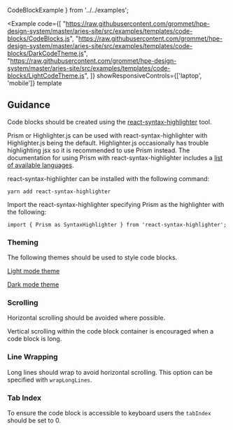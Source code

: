   CodeBlockExample
} from '../../examples';

<Example
  code={[
    "https://raw.githubusercontent.com/grommet/hpe-design-system/master/aries-site/src/examples/templates/code-blocks/CodeBlocks.js",
    "https://raw.githubusercontent.com/grommet/hpe-design-system/master/aries-site/src/examples/templates/code-blocks/DarkCodeTheme.js",
    "https://raw.githubusercontent.com/grommet/hpe-design-system/master/aries-site/src/examples/templates/code-blocks/LightCodeTheme.js",
  ]}
  showResponsiveControls={['laptop', 'mobile']}
  template
>
  <CodeBlockExample />
</Example>


## Guidance

Code blocks should be created using the [react-syntax-highlighter](https://github.com/react-syntax-highlighter/react-syntax-highlighter) tool.

Prism or Highlighter.js can be used with react-syntax-highlighter with Highlighter.js being the default. Highlighter.js occasionally has trouble highlighting jsx so it is recommended to use Prism instead. 
The documentation for using Prism with react-syntax-highlighter includes a [list of available languages](https://github.com/react-syntax-highlighter/react-syntax-highlighter/blob/master/AVAILABLE_LANGUAGES_PRISM.MD).

react-syntax-highlighter can be installed with the following command:

`yarn add react-syntax-highlighter`

Import the react-syntax-highlighter specifying Prism as the highlighter with the following:

`import { Prism as SyntaxHighlighter } from 'react-syntax-highlighter';`

### Theming

The following themes should be used to style code blocks.

[Light mode theme](https://raw.githubusercontent.com/grommet/hpe-design-system/master/aries-site/src/examples/templates/code-blocks/DarkCodeTheme.js)

[Dark mode theme](https://raw.githubusercontent.com/grommet/hpe-design-system/master/aries-site/src/examples/templates/code-blocks/LightCodeTheme.js)

### Scrolling

Horizontal scrolling should be avoided where possible.

Vertical scrolling within the code block container is encouraged when a code block is long.

### Line Wrapping

Long lines should wrap to avoid horizontal scrolling. This option can be specified with `wrapLongLines`.

### Tab Index

To ensure the code block is accessible to keyboard users the `tabIndex` should be set to 0.